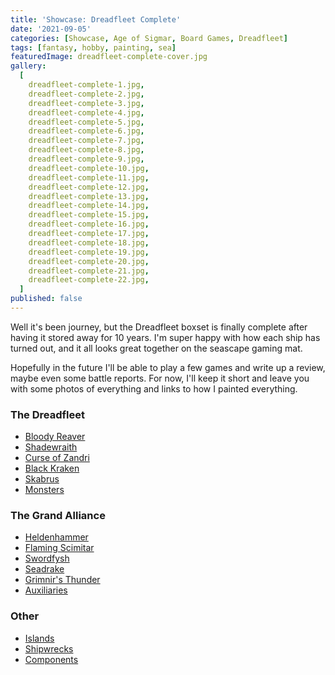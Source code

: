 ```yaml
---
title: 'Showcase: Dreadfleet Complete'
date: '2021-09-05'
categories: [Showcase, Age of Sigmar, Board Games, Dreadfleet]
tags: [fantasy, hobby, painting, sea]
featuredImage: dreadfleet-complete-cover.jpg
gallery:
  [
    dreadfleet-complete-1.jpg,
    dreadfleet-complete-2.jpg,
    dreadfleet-complete-3.jpg,
    dreadfleet-complete-4.jpg,
    dreadfleet-complete-5.jpg,
    dreadfleet-complete-6.jpg,
    dreadfleet-complete-7.jpg,
    dreadfleet-complete-8.jpg,
    dreadfleet-complete-9.jpg,
    dreadfleet-complete-10.jpg,
    dreadfleet-complete-11.jpg,
    dreadfleet-complete-12.jpg,
    dreadfleet-complete-13.jpg,
    dreadfleet-complete-14.jpg,
    dreadfleet-complete-15.jpg,
    dreadfleet-complete-16.jpg,
    dreadfleet-complete-17.jpg,
    dreadfleet-complete-18.jpg,
    dreadfleet-complete-19.jpg,
    dreadfleet-complete-20.jpg,
    dreadfleet-complete-21.jpg,
    dreadfleet-complete-22.jpg,
  ]
published: false
---
```


Well it's been journey, but the Dreadfleet boxset is finally complete after having it stored away for 10 years.
I'm super happy with how each ship has turned out, and it all looks great together on the seascape gaming mat.

Hopefully in the future I'll be able to play a few games and write up a review, maybe even some battle reports.
For now, I'll keep it short and leave you with some photos of everything and links to how I painted everything.

### The Dreadfleet
- [Bloody Reaver](/showcase/board-games/dreadfleet/bloody-reaver/)
- [Shadewraith](/showcase/board-games/dreadfleet/shadewraith/)
- [Curse of Zandri](/showcase/board-games/dreadfleet/curse-of-zandri/)
- [Black Kraken](/showcase/board-games/dreadfleet/black-kraken/)
- [Skabrus](/showcase/board-games/dreadfleet/skabrus/)
- [Monsters](/showcase/board-games/dreadfleet/monsters/)

### The Grand Alliance
- [Heldenhammer](/showcase/board-games/dreadfleet/heldenhammer/)
- [Flaming Scimitar](/showcase/board-games/dreadfleet/flaming-scimitar/)
- [Swordfysh](/showcase/board-games/dreadfleet/swordfysh/)
- [Seadrake](/showcase/board-games/dreadfleet/seadrake/)
- [Grimnir's Thunder](/showcase/board-games/dreadfleet/grimnirs-thunder/)
- [Auxiliaries](/showcase/board-games/dreadfleet/auxiliaries/)

### Other
- [Islands](/showcase/board-games/dreadfleet/islands/)
- [Shipwrecks](/showcase/board-games/dreadfleet/shipwrecks/)
- [Components](/showcase/board-games/dreadfleet/components/)